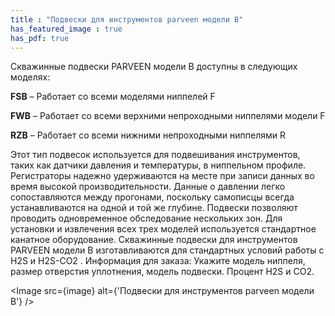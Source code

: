 ```yaml
---
title : "Подвески для инструментов parveen модели B"
has_featured_image : true
has_pdf: true
---
```


Скважинные подвески PARVEEN модели B доступны в следующих моделях:

**FSB** – Работает со всеми моделями ниппелей F

**FWB** – Работает со всеми верхними непроходными ниппелями модели F

**RZB** – Работает со всеми нижними непроходными ниппелями R

Этот тип подвесок используется для подвешивания инструментов, таких как датчики давления и температуры, в ниппельном профиле. Регистраторы надежно удерживаются на месте при записи данных во время высокой производительности. Данные о давлении легко сопоставляются между прогонами, поскольку самописцы всегда устанавливаются на одной и той же глубине. Подвески позволяют проводить одновременное обследование нескольких зон.
Для установки и извлечения всех трех моделей используется стандартное канатное оборудование. Скважинные подвески для инструментов PARVEEN модели B изготавливаются для стандартных условий работы с H2S и H2S-CO2 .
Информация для заказа:
Укажите модель ниппеля, размер отверстия уплотнения, модель подвески.
Процент H2S и CO2.


<Image src={image} alt={'Подвески для инструментов parveen модели B'} />